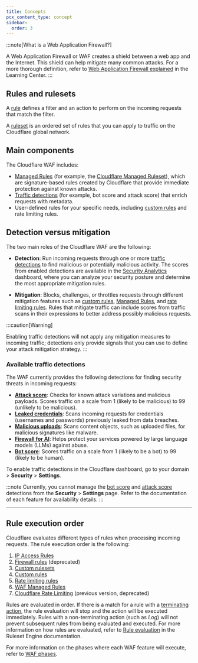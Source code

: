 ```yaml
---
title: Concepts
pcx_content_type: concept
sidebar:
  order: 3
---
```



<Render file="waf-intro" />

:::note[What is a Web Application Firewall?]

A Web Application Firewall or WAF creates a shield between a web app and the Internet. This shield can help mitigate many common attacks. For a more thorough definition, refer to [Web Application Firewall explained](https://www.cloudflare.com/learning/ddos/glossary/web-application-firewall-waf/) in the Learning Center.
:::

## Rules and rulesets

A [rule](/ruleset-engine/about/rules/) defines a filter and an action to perform on the incoming requests that match the filter.

A [ruleset](/ruleset-engine/about/rulesets/) is an ordered set of rules that you can apply to traffic on the Cloudflare global network.

## Main components

The Cloudflare WAF includes:

- [Managed Rules](/waf/managed-rules/) (for example, the [Cloudflare Managed Ruleset](/waf/managed-rules/reference/cloudflare-managed-ruleset/)), which are signature-based rules created by Cloudflare that provide immediate protection against known attacks.
- [Traffic detections](/waf/detections/) (for example, bot score and attack score) that enrich requests with metadata.
- User-defined rules for your specific needs, including [custom rules](/waf/custom-rules/) and <GlossaryTooltip term="rate limiting" link="/waf/rate-limiting-rules/">rate limiting rules</GlossaryTooltip>.

## Detection versus mitigation

The two main roles of the Cloudflare WAF are the following:

- **Detection**: Run incoming requests through one or more [traffic detections](/waf/detections/) to find malicious or potentially malicious activity. The scores from enabled detections are available in the [Security Analytics](/waf/analytics/security-analytics/) dashboard, where you can analyze your security posture and determine the most appropriate mitigation rules.

- **Mitigation**: Blocks, challenges, or throttles requests through different mitigation features such as [custom rules](/waf/custom-rules/), [Managed Rules](/waf/managed-rules/), and [rate limiting rules](/waf/rate-limiting-rules/). Rules that mitigate traffic can include scores from traffic scans in their expressions to better address possibly malicious requests.

:::caution[Warning]

Enabling traffic detections will not apply any mitigation measures to incoming traffic; detections only provide signals that you can use to define your attack mitigation strategy.
:::

### Available traffic detections

The WAF currently provides the following detections for finding security threats in incoming requests:

- [**Attack score**](/waf/detections/attack-score/): Checks for known attack variations and malicious payloads. Scores traffic on a scale from 1 (likely to be malicious) to 99 (unlikely to be malicious).
- [**Leaked credentials**](/waf/detections/leaked-credentials/): Scans incoming requests for credentials (usernames and passwords) previously leaked from data breaches.
- [**Malicious uploads**](/waf/detections/malicious-uploads/): Scans content objects, such as uploaded files, for malicious signatures like malware.
- [**Firewall for AI**](/waf/detections/firewall-for-ai/): Helps protect your services powered by large language models (LLMs) against abuse.
- [**Bot score**](/bots/concepts/bot-score/): Scores traffic on a scale from 1 (likely to be a bot) to 99 (likely to be human).

To enable traffic detections in the Cloudflare dashboard, go to your domain > **Security** > **Settings**.

:::note
Currently, you cannot manage the [bot score](/bots/concepts/bot-score/) and [attack score](/waf/detections/attack-score/) detections from the **Security** > **Settings** page. Refer to the documentation of each feature for availability details.
:::

---

## Rule execution order

Cloudflare evaluates different types of rules when processing incoming requests. The rule execution order is the following:

1. [IP Access Rules](/waf/tools/ip-access-rules/)
2. [Firewall rules](/firewall/cf-firewall-rules/) (deprecated)
3. [Custom rulesets](/waf/account/custom-rulesets/)
4. [Custom rules](/waf/custom-rules/)
5. [Rate limiting rules](/waf/rate-limiting-rules/)
6. [WAF Managed Rules](/waf/managed-rules/)
7. [Cloudflare Rate Limiting](/waf/reference/legacy/old-rate-limiting/) (previous version, deprecated)

Rules are evaluated in order. If there is a match for a rule with a [terminating action](/ruleset-engine/rules-language/actions/), the rule evaluation will stop and the action will be executed immediately. Rules with a non-terminating action (such as _Log_) will not prevent subsequent rules from being evaluated and executed. For more information on how rules are evaluated, refer to [Rule evaluation](/ruleset-engine/about/rules/#rule-evaluation) in the Ruleset Engine documentation.

For more information on the phases where each WAF feature will execute, refer to [WAF phases](/waf/reference/phases/).
